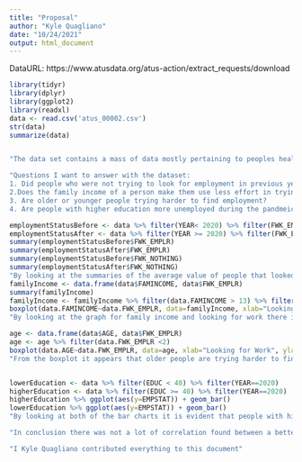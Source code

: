 ```yaml
---
title: "Proposal"
author: "Kyle Quagliano"
date: "10/24/2021"
output: html_document
---
```

DataURL:  https://www.atusdata.org/atus-action/extract_requests/download

```r
library(tidyr)
library(dplyr)
library(ggplot2)
library(readxl)
data <- read.csv('atus_00002.csv')
str(data)
summarize(data)


"The data set contains a mass of data mostly pertaining to peoples health, employment/income, Covid health/ job status because of covid and the region in the world they are located."

"Questions I want to answer with the dataset:
1. Did people who were not trying to look for employment in previous years, try harder to look for a job when covid hit?
2.Does the family income of a person make them use less effort in trying to find a job?
3. Are older or younger people trying harder to find employment?
4. Are people with higher education more unemployed during the pandmeic?"

employmentStatusBefore <- data %>% filter(YEAR< 2020) %>% filter(FWK_EMPLR <3)
employmentStatusAfter <- data %>% filter(YEAR >= 2020) %>% filter(FWK_EMPLR <3)
summary(employmentStatusBefore$FWK_EMPLR)
summary(employmentStatusAfter$FWK_EMPLR)
summary(employmentStatusBefore$FWK_NOTHING)
summary(employmentStatusAfter$FWK_NOTHING)
"By looking at the summaries of the average value of people that looked for jobs there is no clear evidence that people tried harder to find a job when covid hit given that the average is slightly larger when covid hit it is not large enough to provide conclusive evidence that it did."
familyIncome <- data.frame(data$FAMINCOME, data$FWK_EMPLR)
summary(familyIncome)
familyIncome <- familyIncome %>% filter(data.FAMINCOME > 13) %>% filter(data.FAMINCOME < 17) %>% filter(data.FWK_EMPLR < 2)
boxplot(data.FAMINCOME~data.FWK_EMPLR, data=familyIncome, xlab="Looking for Work", ylab="Family Income", main="Family Income and looking for work")
"By looking at the graph for family income and looking for work there is no noticeable correlation between the family income and their effort in trying to find a job."

age <- data.frame(data$AGE, data$FWK_EMPLR)
age <- age %>% filter(data.FWK_EMPLR <2)
boxplot(data.AGE~data.FWK_EMPLR, data=age, xlab="Looking for Work", ylab="Age", main="Age and looking for employment")
"From the boxplot it appears that older people are trying harder to find a job with the average is 35 years old."


lowerEducation <- data %>% filter(EDUC < 40) %>% filter(YEAR==2020)
higherEducation <- data %>% filter(EDUC >= 40) %>% filter(YEAR==2020)
higherEducation %>% ggplot(aes(y=EMPSTAT)) + geom_bar()
lowerEducation %>% ggplot(aes(y=EMPSTAT)) + geom_bar()
"By looking at both of the bar charts it is evident that people with higher education were employed more during COVID-19 with them having the same amount of people being employed as people with lower education, but there are less people in total that have higher education showing a strong correlation that people with higher education were more employed. "

"In conclusion there was not a lot of correlation found between a better effort put towards oneself before and after the pandemic."

"I Kyle Quagliano contributed everything to this document"


```


